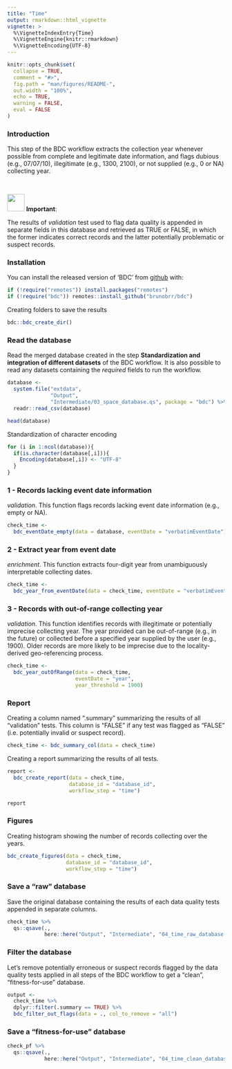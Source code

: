 ```yaml
---
title: "Time"
output: rmarkdown::html_vignette
vignette: >
  %\VignetteIndexEntry{Time}
  %\VignetteEngine{knitr::rmarkdown}
  %\VignetteEncoding{UTF-8}
---
```


```r
knitr::opts_chunk$set(
  collapse = TRUE,
  comment = "#>",
  fig.path = "man/figures/README-",
  out.width = "100%",
  echo = TRUE,
  warning = FALSE,
  eval = FALSE
)
```

### Introduction

This step of the BDC workflow extracts the collection year whenever possible from complete and legitimate date information, and flags dubious (e.g., 07/07/10), illegitimate (e.g., 1300, 2100), or not supplied (e.g., 0 or NA) collecting year.

<br/>

<img src="https://img.icons8.com/windows/96/000000/box-important--v1.png" width="40"/> **Important**:

The results of *validation* test used to flag data quality is appended in separate fields in this database and retrieved as TRUE or FALSE, in which the former indicates correct records and the latter potentially problematic or suspect records.

### Installation

You can install the released version of 'BDC' from [github](https://github.com/brunobrr/bdc) with:

```r
if (!require("remotes")) install.packages("remotes")
if (!require("bdc")) remotes::install_github("brunobrr/bdc")
```

Creating folders to save the results
```r
bdc::bdc_create_dir()
```


### Read the database
Read the merged database created in the step **Standardization and integration of different datasets** of the BDC workflow. It is also possible to read any datasets containing the *required* fields to run the workflow.

```r
database <-
  system.file("extdata",
              "Output",
              "Intermediate/03_space_database.qs", package = "bdc") %>%
  readr::read_csv(database)

head(database)
```

Standardization of character encoding
```r
for (i in 1:ncol(database)){
  if(is.character(database[,i])){
    Encoding(database[,i]) <- "UTF-8"
  }
}
```


### 1 - Records lacking event date information
*validation*. This function flags records lacking event date information (e.g., empty or NA).

```r
check_time <-
  bdc_eventDate_empty(data = database, eventDate = "verbatimEventDate")
```


### 2 - Extract year from event date
*enrichment*. This function extracts four-digit year from unambiguously interpretable collecting dates.

```r
check_time <-
  bdc_year_from_eventDate(data = check_time, eventDate = "verbatimEventDate")
```


### 3 - Records with out-of-range collecting year
*validation*. This function identifies records with illegitimate or potentially imprecise collecting year. The year provided can be out-of-range (e.g., in the future) or collected before a specified year supplied by the user (e.g., 1900).  Older records are more likely to be imprecise due to the locality-derived geo-referencing process.

```r
check_time <-
  bdc_year_outOfRange(data = check_time,
                      eventDate = "year",
                      year_threshold = 1900)
```



### Report
Creating a column named ".summary" summarizing the results of all "validation" tests. This column is "FALSE" if any test was flagged as "FALSE" (i.e. potentially invalid or suspect record).

```r
check_time <- bdc_summary_col(data = check_time)
```


Creating a report summarizing the results of all tests.

```r
report <-
  bdc_create_report(data = check_time,
                    database_id = "database_id",
                    workflow_step = "time")

report
```


### Figures
Creating histogram showing the number of records collecting over the years.

```r
bdc_create_figures(data = check_time,
                   database_id = "database_id",
                   workflow_step = "time")
```

### Save a "raw" database
Save the original database containing the results of each data quality tests appended in separate columns.

```r
check_time %>%
  qs::qsave(.,
            here::here("Output", "Intermediate", "04_time_raw_database.qs"))
```


### Filter the database
Let's remove potentially erroneous or suspect records flagged by the data quality tests applied in all steps of the BDC workflow to get a "clean", "fitness-for-use" database.

```r
output <-
  check_time %>%
  dplyr::filter(.summary == TRUE) %>%
  bdc_filter_out_flags(data = ., col_to_remove = "all")
```


### Save a "fitness-for-use" database
```r
check_pf %>%
  qs::qsave(.,
            here::here("Output", "Intermediate", "04_time_clean_database.qs"))
```

